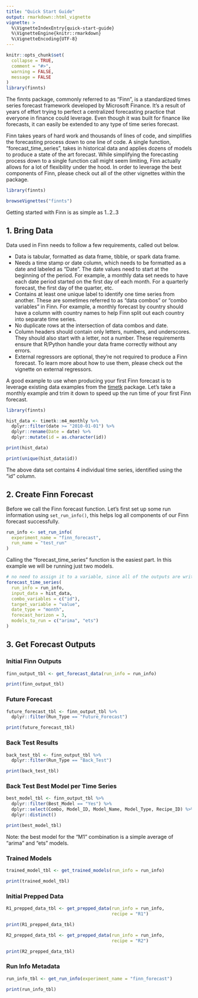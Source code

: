```yaml
---
title: "Quick Start Guide"
output: rmarkdown::html_vignette
vignette: >
  %\VignetteIndexEntry{quick-start-guide}
  %\VignetteEngine{knitr::rmarkdown}
  %\VignetteEncoding{UTF-8}
---
```


```r
knitr::opts_chunk$set(
  collapse = TRUE,
  comment = "#>", 
  warning = FALSE, 
  message = FALSE
)
library(finnts)
```

The finnts package, commonly referred to as "Finn", is a standardized times series forecast framework developed by Microsoft Finance. It's a result of years of effort trying to perfect a centralized forecasting practice that everyone in finance could leverage. Even though it was built for finance like forecasts, it can easily be extended to any type of time series forecast.

Finn takes years of hard work and thousands of lines of code, and simplifies the forecasting process down to one line of code. A single function, "forecast_time_series", takes in historical data and applies dozens of models to produce a state of the art forecast. While simplifying the forecasting process down to a single function call might seem limiting, Finn actually allows for a lot of flexibility under the hood. In order to leverage the best components of Finn, please check out all of the other vignettes within the package.

```r
library(finnts)

browseVignettes("finnts")
```

Getting started with Finn is as simple as 1..2..3

## 1. Bring Data

Data used in Finn needs to follow a few requirements, called out below.

-   Data is tabular, formatted as data frame, tibble, or spark data frame.
-   Needs a time stamp or date column, which needs to be formatted as a date and labeled as "Date". The date values need to start at the beginning of the period. For example, a monthly data set needs to have each date period started on the first day of each month. For a quarterly forecast, the first day of the quarter, etc.
-   Contains at least one unique label to identify one time series from another. These are sometimes referred to as "data combos" or "combo variables" in Finn. For example, a monthly forecast by country should have a column with country names to help Finn split out each country into separate time series.
-   No duplicate rows at the intersection of data combos and date.
-   Column headers should contain only letters, numbers, and underscores. They should also start with a letter, not a number. These requirements ensure that R/Python handle your data frame correctly without any errors.
-   External regressors are optional, they're not required to produce a Finn forecast. To learn more about how to use them, please check out the vignette on external regressors.

A good example to use when producing your first Finn forecast is to leverage existing data examples from the [timetk](https://business-science.github.io/timetk/) package. Let's take a monthly example and trim it down to speed up the run time of your first Finn forecast.

```r
library(finnts)

hist_data <- timetk::m4_monthly %>%
  dplyr::filter(date >= "2010-01-01") %>%
  dplyr::rename(Date = date) %>%
  dplyr::mutate(id = as.character(id))

print(hist_data)

print(unique(hist_data$id))
```

The above data set contains 4 individual time series, identified using the "id" column.

## 2. Create Finn Forecast

Before we call the Finn forecast function. Let's first set up some run information using `set_run_info()`, this helps log all components of our Finn forecast successfully.

```r

run_info <- set_run_info(
  experiment_name = "finn_forecast", 
  run_name = "test_run"
)

```

Calling the "forecast_time_series" function is the easiest part. In this example we will be running just two models.

```r

# no need to assign it to a variable, since all of the outputs are written to disk :)
forecast_time_series(
  run_info = run_info,
  input_data = hist_data,
  combo_variables = c("id"),
  target_variable = "value",
  date_type = "month",
  forecast_horizon = 3,
  models_to_run = c("arima", "ets")
)
```

## 3. Get Forecast Outputs

### Initial Finn Outputs

```r

finn_output_tbl <- get_forecast_data(run_info = run_info)

print(finn_output_tbl)
```

### Future Forecast

```r

future_forecast_tbl <- finn_output_tbl %>%
  dplyr::filter(Run_Type == "Future_Forecast")

print(future_forecast_tbl)
```

### Back Test Results

```r
back_test_tbl <- finn_output_tbl %>%
  dplyr::filter(Run_Type == "Back_Test")

print(back_test_tbl)
```

### Back Test Best Model per Time Series

```r
best_model_tbl <- finn_output_tbl %>%
  dplyr::filter(Best_Model == "Yes") %>%
  dplyr::select(Combo, Model_ID, Model_Name, Model_Type, Recipe_ID) %>%
  dplyr::distinct()

print(best_model_tbl)
```

Note: the best model for the "M1" combination is a simple average of "arima" and "ets" models.

### Trained Models

```r
trained_model_tbl <- get_trained_models(run_info = run_info)

print(trained_model_tbl)
```

### Initial Prepped Data

```r
R1_prepped_data_tbl <- get_prepped_data(run_info = run_info, 
                                        recipe = "R1")

print(R1_prepped_data_tbl)

R2_prepped_data_tbl <- get_prepped_data(run_info = run_info, 
                                        recipe = "R2")

print(R2_prepped_data_tbl)
```

### Run Info Metadata

```r
run_info_tbl <- get_run_info(experiment_name = "finn_forecast")

print(run_info_tbl)
```
